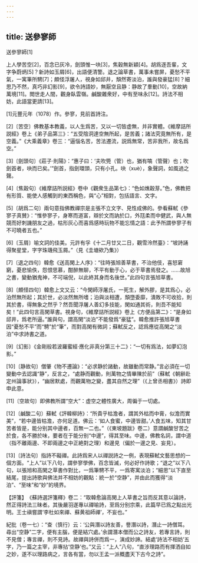 ```yaml
---
---
---
```

title: 送參寥師
---



送參寥師[1]


上人學苦空[2]，百念已灰冷，劍頭惟一吷[3]，焦穀無新穎[4]。胡爲逐吾輩，文字争蔚炳[5]？新詩如玉屑[6]，出語便清警。退之論草書，萬事未嘗屏，憂愁不平氣，一寓筆所騁[7]；頗怪浮屠人，視身如邱井，頽然寄淡泊，誰與發豪猛[8]？細思乃不然，真巧非幻影[9]，欲令詩語妙，無厭空且静：静故了羣動[10]，空故納萬境[11]。閲世走人間，觀身臥雲嶺。鹹酸雜衆好，中有至味永[12]。詩法不相妨，此語當更請[13]。

[1]元豐元年（1078）作。參寥，見前首詩注。

[2]〔苦空〕佛教基本教義，以人生爲苦，又以一切皆虚無，并非實體。《維摩詰所説經》卷上《弟子品第三》：“五受陰洞達空無所起，是苦義；諸法究竟無所有，是空義。”《大乘義章》卷三：“逼惱名苦，苦法遷流，説爲無常，苦非我所，故名爲空。”

[3]〔劍頭句〕《莊子·則陽》：“惠子曰：‘夫吹筦（管）也，猶有嗃（管聲）也；吹劍首者，吷而已矣。’”劍首，指劍環頭，只有小孔。吷（xuè），象聲詞，如風過之聲。

[4]〔焦穀句〕《維摩詰所説經》卷中《觀衆生品第七》：“色如燋穀芽。”色，佛教把有形質、能使人感觸到的東西稱色，與“心”相對，包括語言、文字。

[5]〔胡爲二句〕兩句意指佛教禪宗是主張不立文字、見性成佛的。參看蘇軾《參寥子真賛》：“惟參寥子，身寒而道富，辯於文而訥於口，外尫柔而中健武，與人無競而好刺譏朋友之過，枯形灰心而喜爲感時玩物不能忘情之語：此予所謂參寥子有不可曉者五也。”

[6]〔玉屑〕喻文詞的佳美。元許有孚《十二月廿又二日，觀雪泠然臺》：“坡詩誦得聚星堂，字字珠璣飛玉屑。”（見《圭塘欸乃集》）

[7]〔退之四句〕韓愈《送高閑上人序》：“往時張旭善草書，不治他伎，喜怒窘窮，憂悲愉佚，怨恨思慕，酣醉無聊，不平有動于心，必于草書焉發之。……故旭之書，變動猶鬼神，不可端倪，以此終其身而名後世。”此四句言張旭草書。

[8]〔頗怪四句〕韓愈上文又云：“今閑師浮屠氏，一死生，解外膠，是其爲心，必泊然無所起；其於世，必淡然無所嗜；泊與淡相遭，頽墮委靡，潰敗不可收拾，則其於書，得無象之然乎？然吾聞浮屠人善幻多技能，閑如通其術，則吾不能知矣！”此四句言高閑草書。視身句，《維摩詰所説經》卷上《方便品第二》：“是身如邱井，爲老所逼。”誰與句，謂高閑“淡泊”不能發爲“豪猛”。韓愈推許張旭草書因“憂愁不平”而“騁”於“筆”，而對高閑有微詞；蘇軾反之，認爲應從高閑之“淡泊”中求詩書之道。

[9]〔幻影〕《金剛般若波羅蜜經·應化非真分第三十二》：“一切有爲法，如夢幻泡影。”

[10]〔静故句〕僧肇《物不遷論》：“必求静於諸動，故雖動而常静。”言必須在一切變動中去認識“静”，反言之，“處静而觀動，則萬物之情畢陳於前”（蘇軾《朝辭赴定州論事狀》），“幽居默處，而觀萬物之變，盡其自然之理”（《上曾丞相書》）詩即申此意。

[11]〔空故句〕即佛教所謂“空大”：虚空之體性廣大，周徧于一切處。

[12]〔鹹酸二句〕蘇軾《評韓柳詩》：“所貴乎枯澹者，謂其外枯而中膏，似澹而實美”，“若中邊皆枯澹，亦何足道。佛云：‘如人食蜜，中邊皆甜。’人食五味，知其甘苦者皆是，能分别其中邊者，百無一二也。”（《東坡題跋》卷二）意謂鹹酸甘苦之於食，各不勝於味，要者在于能分别“中邊”，得其至味。中邊，佛教名詞，謂中道（指不離兩邊、不即兩邊之中正絶對之理）和邊見（偏於一邊之見、妄見）。

[13]〔詩法句〕指詩不礙禪。此詩爲宋人以禪説詩之一例，表現蘇軾文藝思想的一個方面。“上人”以下八句，謂參寥學佛，百念皆滅，何必好作詩歌；“退之”以下八句，以張旭和高閑之草書作對比，一爲筆騁不平，一爲寄寓淡泊；“細思”以下直至結尾，提出詩歌與佛法并不相妨的觀點：統一於“空静”，并由此而獲得“淡泊”、“至味”和“妙”的境界。

【評箋】　《蘇詩選評箋釋》卷二：“取韓愈論高閑上人草書之旨而反其意以論詩，然正得詩法三昧者。其後嚴羽遂專以禪喻詩，至爲分别宗乘，此篇早已爲之點出光明。王士禛嘗謂‘李杜如來禪、蘇黄祖師禪’，不妄也。”

紀批（卷一七）：“查（慎行）云：‘公與潛以詩友善，譽潛以詩，潛止一詩僧耳。尋出“空静”二字，便有主腦，便是結穴處。’余謂潛本僧而公之詩友，若專言詩，則不見僧；專言禪，則不見詩。故禪與詩併而爲一，演成妙諦。結處‘詩法不相妨’五字，乃一篇之主宰，非專拈‘空静’也。”又云：“上人”八句，“直涉理路而有揮洒自如之妙，遂不以理路病之，言各有當，勿以王孟一派概盡天下古今之詩”。